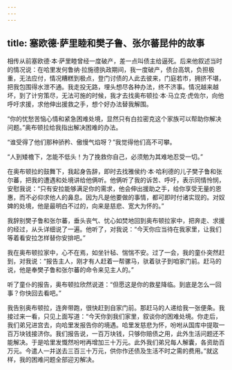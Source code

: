 ```yaml
---
---
---
```

title: 塞欧德·萨里睦和樊子鲁、张尔蕃昆仲的故事
---




相传从前塞欧德·本·萨里睦曾经一度破产，差一点叫债主给逼死。后来他叙述当时的情况说：在哈里发何鲁纳·拉施德执政期间，我一度破产，债台高筑，负担极重，无法应付，情况糟糕到极点，登门讨债的人此去彼来，门庭若市，拥挤不堪，把我包围得水泄不通。我走投无路，埋头想尽各种办法，终不济事。情况越来越坏，到了计穷策尽，无法可施的时候，我才去找奥布顿拉·本·马立克·虎佐尔，向他呼吁求援，求他伸出援救之手，想个好办法替我解围。

“你的忧愁苦恼心情和紧急困难处境，显然只有白拉密克这个家族可以帮助你解决问题。”奥布顿拉给我指出解决困难的办法。

“谁受得了他们那种骄矜、傲慢气焰呀？”我觉得他们高不可攀。

“人到矮檐下，怎能不低头！为了挽救你自己，必须勉为其难地忍受一切。”

在奥布顿拉的鼓舞下，我起身告辞，即时去找雅侯约·本·哈利德的儿子樊子鲁和张尔蕃，把我的遭遇和处境讲给他俩听。他俩听了我的诉苦、呼吁，表示同情怜悯，安慰我说：“只有安拉能够满足你的需求，他会伸出援助之手，给你享受无量的恩惠，而不必仰求他人的鼻息。因为凡是他要做的事情，都可即时付诸实现的。对奴婢的处境，他是最明白不过的，向来是慈悲、宽大为怀的。”

我辞别樊子鲁和张尔蕃，垂头丧气、忧心如焚地回到奥布顿拉家中，把奔走、求援的经过，从头详细说了一遍。他听了，对我说：“今天你应当待在我家里，让我们等着看安拉怎样替你安排吧。”

我在奥布顿拉家中，心不在焉，如坐针毡、惴惴不安。过了一会，我的童仆突然赶到，对我说：“报告主人，刚才有人赶着一帮骡马，驮着驮子到咱家门前。赶马的说，他是奉樊子鲁和张尔蕃的命令来见主人的。”

听了童仆的报告，奥布顿拉欣然说道：“但愿这是你的救星降临。到底是怎么一回事？你快回去看吧。”

我告别奥布顿拉，连奔带跑，很快赶到自家门前。那赶马的人递给我一张便条。我接过来一看，只见上面写道：“今天你到我们家里，叙谈你的困难处境。你走后，我们弟兄进宫去，向哈里发报告你的境遇。哈里发慈悲为怀，吩咐从国库中提取一百万块钱接济你。我们报告说，一百万块钱，只够你赔债之用，此外生活问题还不能解决。于是哈里发慨然吩咐再增加三十万元。此外我们弟兄每人解囊，各资助百万元。今遣人一并送去三百三十万元，供你作还债及生活不时之需的费用。”就这样，我的困难问题全部迎刃解决。